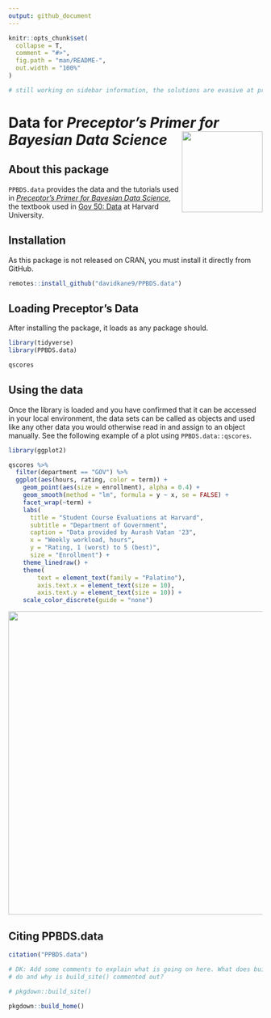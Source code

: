 ```yaml
---
output: github_document
---
```


<!-- README is generated from README.Rmd, edit ONLY this file if needed. But, after you edit it, you NEED TO KNIT IT BY HAND in order to create the new README.md, which is the thing which is actually used. -->

```r

knitr::opts_chunk$set(
  collapse = T,
  comment = "#>",
  fig.path = "man/README-",
  out.width = "100%"
)

# still working on sidebar information, the solutions are evasive at present. 

```


# Data for *Preceptor's Primer for <br/> Bayesian Data Science* <img src="man/figures/ulysses_hex_black.png" align = "right"  width="160">

## About this package

`PPBDS.data` provides the data and the tutorials used in *[Preceptor's Primer for Bayesian Data Science](https://davidkane9.github.io/PPBDS/)*, the textbook used in [Gov 50: Data](https://www.davidkane.info/files/gov_50_fall_2020.html) at Harvard University. 

<!-- unsure if badges are available for use yet here -->

## Installation

As this package is not released on CRAN, you must install it directly from GitHub.

```r
remotes::install_github("davidkane9/PPBDS.data")
```

## Loading Preceptor's Data

After installing the package, it loads as any package should.

```r
library(tidyverse) 
library(PPBDS.data)

qscores
```

## Using the data

Once the library is loaded and you have confirmed that it can be accessed in your local environment, the data sets can be called as objects and used like any other data you would otherwise read in and assign to an object manually. See the following example of a plot using `PPBDS.data::qscores`. 

```r

library(ggplot2)

qscores %>% 
  filter(department == "GOV") %>% 
  ggplot(aes(hours, rating, color = term)) +
    geom_point(aes(size = enrollment), alpha = 0.4) +
    geom_smooth(method = "lm", formula = y ~ x, se = FALSE) +
    facet_wrap(~term) +
    labs(
      title = "Student Course Evaluations at Harvard",
      subtitle = "Department of Government",
      caption = "Data provided by Aurash Vatan '23",
      x = "Weekly workload, hours",
      y = "Rating, 1 (worst) to 5 (best)",
      size = "Enrollment") +
    theme_linedraw() +
    theme(
        text = element_text(family = "Palatino"),
        axis.text.x = element_text(size = 10),
        axis.text.y = element_text(size = 10)) +
    scale_color_discrete(guide = "none")
```

<!-- DK: We need some comments explaining what this is doing and how we can replace it. Specifically, why place the figure in man/ rather than inst/? -->

<img src= "man/figures/README-plot-1.png" align="center" width="600">


## Citing PPBDS.data

```r
citation("PPBDS.data")
```


```r
# DK: Add some comments to explain what is going on here. What does build_home()
# do and why is build_site() commented out?

# pkgdown::build_site()

pkgdown::build_home()
```
















